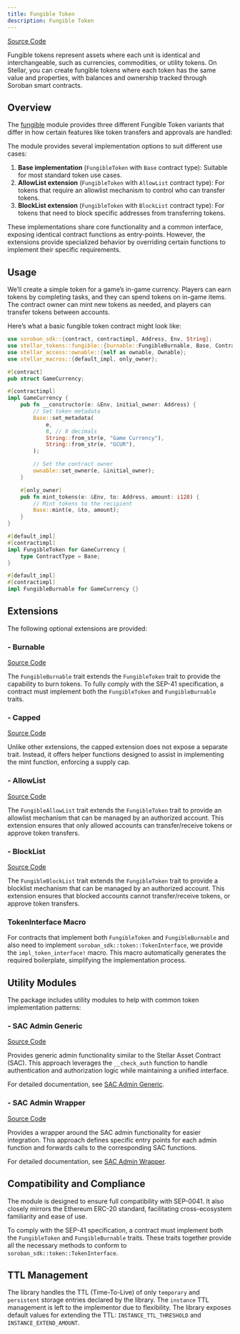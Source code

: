 ```yaml
---
title: Fungible Token
description: Fungible Token
---
```


[Source Code](https://github.com/OpenZeppelin/stellar-contracts/tree/main/packages/tokens/src/fungible)

Fungible tokens represent assets where each unit is identical and interchangeable, such as currencies,
commodities, or utility tokens. On Stellar, you can create fungible tokens where each token has the
same value and properties, with balances and ownership tracked through Soroban smart contracts.

## Overview

The [fungible](https://github.com/OpenZeppelin/stellar-contracts/tree/main/packages/tokens/src/fungible)
module provides three different Fungible Token variants that differ in how certain features like
token transfers and approvals are handled:

The module provides several implementation options to suit different use cases:

1. **Base implementation** (`FungibleToken` with `Base` contract type): Suitable for most standard token use cases.
2. **AllowList extension** (`FungibleToken` with `AllowList` contract type): For tokens that require an allowlist mechanism to control who can transfer tokens.
3. **BlockList extension** (`FungibleToken` with `BlockList` contract type): For tokens that need to block specific addresses from transferring tokens.

These implementations share core functionality and a common interface, exposing identical contract functions as entry-points. However, the extensions provide specialized behavior by overriding certain functions to implement their specific requirements.

## Usage

We’ll create a simple token for a game’s in-game currency. Players can earn tokens by completing tasks,
and they can spend tokens on in-game items. The contract owner can mint new tokens as needed,
and players can transfer tokens between accounts.

Here’s what a basic fungible token contract might look like:

```rust
use soroban_sdk::{contract, contractimpl, Address, Env, String};
use stellar_tokens::fungible::{burnable::FungibleBurnable, Base, ContractOverrides, FungibleToken};
use stellar_access::ownable::{self as ownable, Ownable};
use stellar_macros::{default_impl, only_owner};

#[contract]
pub struct GameCurrency;

#[contractimpl]
impl GameCurrency {
    pub fn __constructor(e: &Env, initial_owner: Address) {
        // Set token metadata
        Base::set_metadata(
            e,
            8, // 8 decimals
            String::from_str(e, "Game Currency"),
            String::from_str(e, "GCUR"),
        );

        // Set the contract owner
        ownable::set_owner(e, &initial_owner);
    }

    #[only_owner]
    pub fn mint_tokens(e: &Env, to: Address, amount: i128) {
        // Mint tokens to the recipient
        Base::mint(e, &to, amount);
    }
}

#[default_impl]
#[contractimpl]
impl FungibleToken for GameCurrency {
    type ContractType = Base;
}

#[default_impl]
#[contractimpl]
impl FungibleBurnable for GameCurrency {}
```

## Extensions

The following optional extensions are provided:

### - Burnable
[Source Code](https://github.com/OpenZeppelin/stellar-contracts/tree/main/packages/tokens/src/fungible/extensions/burnable)

The `FungibleBurnable` trait extends the `FungibleToken` trait to provide the capability to burn tokens.
To fully comply with the SEP-41 specification, a contract must implement both the `FungibleToken`
and `FungibleBurnable` traits.

### - Capped
[Source Code](https://github.com/OpenZeppelin/stellar-contracts/tree/main/packages/tokens/src/fungible/extensions/capped)

Unlike other extensions, the capped extension does not expose a separate trait. Instead,
it offers helper functions designed to assist in implementing the mint function, enforcing a supply cap.

### - AllowList
[Source Code](https://github.com/OpenZeppelin/stellar-contracts/tree/main/packages/tokens/src/fungible/extensions/allowlist)

The `FungibleAllowList` trait extends the `FungibleToken` trait to provide an allowlist mechanism that
can be managed by an authorized account. This extension ensures that only allowed accounts can
transfer/receive tokens or approve token transfers.

### - BlockList
[Source Code](https://github.com/OpenZeppelin/stellar-contracts/tree/main/packages/tokens/src/fungible/extensions/blocklist)

The `FungibleBlockList` trait extends the `FungibleToken` trait to provide a blocklist mechanism that
can be managed by an authorized account. This extension ensures that blocked accounts cannot transfer/receive
tokens, or approve token transfers.

### TokenInterface Macro

For contracts that implement both `FungibleToken` and `FungibleBurnable` and also need to implement
`soroban_sdk::token::TokenInterface`, we provide the `impl_token_interface!` macro. This macro automatically
generates the required boilerplate, simplifying the implementation process.

## Utility Modules

The package includes utility modules to help with common token implementation patterns:

### - SAC Admin Generic
[Source Code](https://github.com/OpenZeppelin/stellar-contracts/tree/main/packages/tokens/src/fungible/utils/sac_admin_generic)

Provides generic admin functionality similar to the Stellar Asset Contract (SAC). This approach leverages the `__check_auth` function to handle authentication and authorization logic while maintaining a unified interface.

For detailed documentation, see [SAC Admin Generic](tokens/fungible/sac-admin-generic.adoc).

### - SAC Admin Wrapper
[Source Code](https://github.com/OpenZeppelin/stellar-contracts/tree/main/packages/tokens/src/fungible/utils/sac_admin_wrapper)

Provides a wrapper around the SAC admin functionality for easier integration. This approach defines specific entry points for each admin function and forwards calls to the corresponding SAC functions.

For detailed documentation, see [SAC Admin Wrapper](tokens/fungible/sac-admin-wrapper.adoc).

## Compatibility and Compliance

The module is designed to ensure full compatibility with SEP-0041. It also closely mirrors the Ethereum ERC-20
standard, facilitating cross-ecosystem familiarity and ease of use.

To comply with the SEP-41 specification, a contract must implement both the `FungibleToken` and
`FungibleBurnable` traits. These traits together provide all the necessary methods to conform to
`soroban_sdk::token::TokenInterface`.

## TTL Management

The library handles the TTL (Time-To-Live) of only `temporary` and `persistent` storage entries declared
by the library. The `instance` TTL management is left to the implementor due to flexibility. The library
exposes default values for extending the TTL: `INSTANCE_TTL_THRESHOLD` and `INSTANCE_EXTEND_AMOUNT`.
